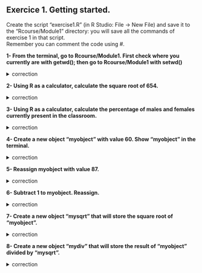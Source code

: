 ## Exercice 1. Getting started.

Create the script "exercise1.R" (in R Studio: File -> New File) and save it to the "Rcourse/Module1" directory: you will save all the commands of exercise 1 in that  script.
<br>Remember you can comment the code using #.

**1- From the terminal, go to Rcourse/Module1.
First check where you currently are with getwd(); 
then go to Rcourse/Module1 with setwd()**

<details>
<summary>
correction
</summary>

```r
getwd()
setwd("Rcourse/Module1")
setwd("~/Rcourse/Module1")
```

</details>


**2- Using R as a calculator, calculate the square root of 654.**

<details>
<summary>
correction
</summary>

```r
sqrt(654)
```

</details>

**3- Using R as a calculator, calculate the percentage of males and females currently present in the classroom.**

<details>
<summary>
correction
</summary>

```r
# 6 males out of 19 students:
(6/19) * 100
# 13 females out of 19 students
(13/19) * 100
```

</details>

**4- Create a new object "myobject" with value 60.
Show "myobject" in the terminal.**

<details>
<summary>
correction
</summary>

```r
myobject <- 60
myobject
```

</details>

**5- Reassign myobject with value 87.**

<details>
<summary>
correction
</summary>

```r
myobject <- 87
```

</details>

**6- Subtract 1 to myobject. Reassign.**

<details>
<summary>
correction
</summary>

```r
myobject <- myobject - 1
```

</details>

**7- Create a new object "mysqrt" that will store the square root of "myobject".**

<details>
<summary>
correction
</summary>

```r
mysqrt <- sqrt(myobject)
```

</details>

**8- Create a new object "mydiv" that will store the result of "myobject" divided by "mysqrt".**

<details>
<summary>
correction
</summary>

```r
mydiv <- myobject / mysqrt
```

</details>

